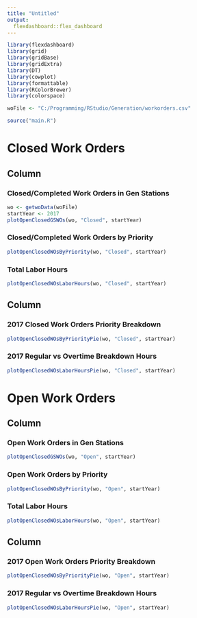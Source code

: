 ---
title: "Untitled"
output: 
  flexdashboard::flex_dashboard
---

```{r setup, include=FALSE}
library(flexdashboard)
library(grid)
library(gridBase)
library(gridExtra)
library(DT)
library(cowplot)
library(formattable)
library(RColorBrewer)
library(colorspace)

woFile <- "C:/Programming/RStudio/Generation/workorders.csv"

source("main.R")
```


Closed Work Orders {data-orientation=columns}
=======================================================================
Column {data-width=650}
-----------------------------------------------------------------------

### Closed/Completed Work Orders in Gen Stations
```{r, warning = FALSE}
wo <- getwoData(woFile)
startYear <- 2017
plotOpenClosedGSWOs(wo, "Closed", startYear)
```

### Closed/Completed Work Orders by Priority
```{r, warning = FALSE}
plotOpenClosedWOsByPriority(wo, "Closed", startYear)
```

### Total Labor Hours 
```{r, warning = FALSE}
plotOpenClosedWOsLaborHours(wo, "Closed", startYear)
```


Column {data-width=350}
-----------------------------------------------------------------------

### 2017 Closed Work Orders Priority Breakdown
```{r, warning = FALSE}
plotOpenClosedWOsByPriorityPie(wo, "Closed", startYear)
```

### 2017 Regular vs Overtime Breakdown Hours
```{r, warning = FALSE}
plotOpenClosedWOsLaborHoursPie(wo, "Closed", startYear)
```


Open Work Orders {data-orientation=columns}
=======================================================================
Column {data-width=650}
-----------------------------------------------------------------------

### Open Work Orders in Gen Stations
```{r, warning = FALSE}
plotOpenClosedGSWOs(wo, "Open", startYear)
```

### Open Work Orders by Priority
```{r, warning = FALSE}
plotOpenClosedWOsByPriority(wo, "Open", startYear)
```

### Total Labor Hours
```{r, warning = FALSE}
plotOpenClosedWOsLaborHours(wo, "Open", startYear)
```


Column {data-width=350}
-----------------------------------------------------------------------

### 2017 Open Work Orders Priority Breakdown
```{r, warning = FALSE}
plotOpenClosedWOsByPriorityPie(wo, "Open", startYear)
```

### 2017 Regular vs Overtime Breakdown Hours
```{r, warning = FALSE}
plotOpenClosedWOsLaborHoursPie(wo, "Open", startYear)
```

